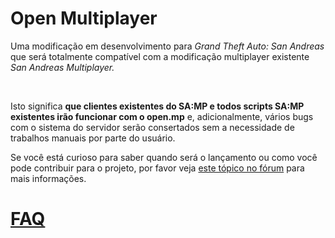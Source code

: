 # Open Multiplayer

Uma modificação em desenvolvimento para _Grand Theft Auto: San Andreas_ que será totalmente compatível com a modificação multiplayer existente _San Andreas Multiplayer._

<br />

Isto significa **que clientes existentes do SA:MP e todos scripts SA:MP existentes irão funcionar com o open.mp** e, adicionalmente, vários bugs com o sistema do servidor serão consertados sem a necessidade de trabalhos manuais por parte do usuário.

Se você está curioso para saber quando será o lançamento ou como você pode contribuir para o projeto, por favor veja <a href="https://forum.open.mp/showthread.php?tid=99"> este tópico no fórum</a> para mais informações.

# [FAQ](/faq)
